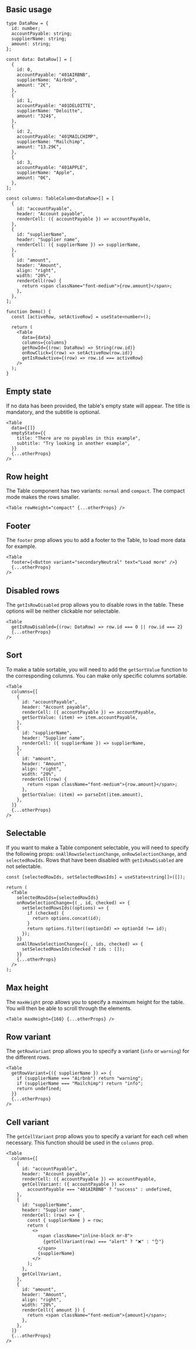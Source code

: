 
## Basic usage

<Preview>
  <DemoTable />
</Preview>

```tsx sandbox
type DataRow = {
  id: number;
  accountPayable: string;
  supplierName: string;
  amount: string;
};

const data: DataRow[] = [
  {
    id: 0,
    accountPayable: "401AIRBNB",
    supplierName: "Airbnb",
    amount: "2€",
  },
  {
    id: 1,
    accountPayable: "401DELOITTE",
    supplierName: "Deloitte",
    amount: "324$",
  },
  {
    id: 2,
    accountPayable: "401MAILCHIMP",
    supplierName: "Mailchimp",
    amount: "13.29€",
  },
  {
    id: 3,
    accountPayable: "401APPLE",
    supplierName: "Apple",
    amount: "0€",
  },
];

const columns: TableColumn<DataRow>[] = [
  {
    id: "accountPayable",
    header: "Account payable",
    renderCell: ({ accountPayable }) => accountPayable,
  },
  {
    id: "supplierName",
    header: "Supplier name",
    renderCell: ({ supplierName }) => supplierName,
  },
  {
    id: "amount",
    header: "Amount",
    align: "right",
    width: "20%",
    renderCell(row) {
      return <span className="font-medium">{row.amount}</span>;
    },
  },
];

function Demo() {
  const [activeRow, setActiveRow] = useState<number>();

  return (
    <Table
      data={data}
      columns={columns}
      getRowId={(row: DataRow) => String(row.id)}
      onRowClick={(row) => setActiveRow(row.id)}
      getIsRowActive={(row) => row.id === activeRow}
    />
  );
}
```

## Empty state

If no data has been provided, the table's empty state will appear. The title is mandatory, and the subtitle is optional.

<Preview>
  <DemoTable isTableEmpty />
</Preview>

```tsx
<Table
  data={[]}
  emptyState={{
    title: "There are no payables in this example",
    subtitle: "Try looking in another example",
  }}
  {...otherProps}
/>
```

## Row height

The Table component has two variants: `normal` and `compact`. The compact mode makes the rows smaller.

<Preview>
  <DemoTable isCompact />
</Preview>

```tsx
<Table rowHeight="compact" {...otherProps} />
```

## Footer

The `footer` prop allows you to add a footer to the Table, to load more data for example.

<Preview>
  <DemoTable withFooter />
</Preview>

```tsx
<Table
  footer={<Button variant="secondaryNeutral" text="Load more" />}
  {...otherProps}
/>
```

## Disabled rows

The `getIsRowDisabled` prop allows you to disable rows in the table. These options will be neither clickable nor selectable.

<Preview>
  <DemoTable withDisabledRows />
</Preview>

```tsx
<Table
  getIsRowDisabled={(row: DataRow) => row.id === 0 || row.id === 2}
  {...otherProps}
/>
```

## Sort

To make a table sortable, you will need to add the `getSortValue` function to the corresponding columns. You can make only specific columns sortable.

<Preview>
  <DemoTable isSortable />
</Preview>

```tsx
<Table
  columns={[
    {
      id: "accountPayable",
      header: "Account payable",
      renderCell: ({ accountPayable }) => accountPayable,
      getSortValue: (item) => item.accountPayable,
    },
    {
      id: "supplierName",
      header: "Supplier name",
      renderCell: ({ supplierName }) => supplierName,
    },
    {
      id: "amount",
      header: "Amount",
      align: "right",
      width: "20%",
      renderCell(row) {
        return <span className="font-medium">{row.amount}</span>;
      },
      getSortValue: (item) => parseInt(item.amount),
    },
  ]}
  {...otherProps}
/>
```

## Selectable

If you want to make a Table component selectable, you will need to specify the following props: `onAllRowsSelectionChange`, `onRowSelectionChange`, and `selectedRowIds`. Rows that have been disabled with `getIsRowDisabled` are not selectable.

<Preview>
  <DemoTable isSelectable withDisabledRows />
</Preview>

```tsx
const [selectedRowIds, setSelectedRowsIds] = useState<string[]>([]);

return (
  <Table
    selectedRowIds={selectedRowIds}
    onRowSelectionChange={(_, id, checked) => {
      setSelectedRowsIds((options) => {
        if (checked) {
          return options.concat(id);
        }
        return options.filter((optionId) => optionId !== id);
      });
    }}
    onAllRowsSelectionChange={(_, ids, checked) => {
      setSelectedRowsIds(checked ? ids : []);
    }}
    {...otherProps}
  />
);
```

## Max height

The `maxHeight` prop allows you to specify a maximum height for the table. You will then be able to scroll through the elements.

<Preview>
  <DemoTable withMaxHeight />
</Preview>

```tsx
<Table maxHeight={160} {...otherProps} />
```

## Row variant

The `getRowVariant` prop allows you to specify a variant (`info` or `warning`) for the different rows.

<Preview>
  <DemoTable withRowVariant />
</Preview>

```tsx
<Table
  getRowVariant={({ supplierName }) => {
    if (supplierName === "Airbnb") return "warning";
    if (supplierName === "Mailchimp") return "info";
    return undefined;
  }}
  {...otherProps}
/>
```

## Cell variant

The `getCellVariant` prop allows you to specify a variant for each cell when necessary. This function should be used in the `columns` prop.

<Preview>
  <DemoTable withCellVariant />
</Preview>

```tsx
<Table
  columns={[
    {
      id: "accountPayable",
      header: "Account payable",
      renderCell: ({ accountPayable }) => accountPayable,
      getCellVariant: ({ accountPayable }) =>
        accountPayable === "401AIRBNB" ? "success" : undefined,
    },
    {
      id: "supplierName",
      header: "Supplier name",
      renderCell: (row) => {
        const { supplierName } = row;
        return (
          <>
            <span className="inline-block mr-8">
              {getCellVariant(row) === "alert" ? "❌" : "👌"}
            </span>
            {supplierName}
          </>
        );
      },
      getCellVariant,
    },
    {
      id: "amount",
      header: "Amount",
      align: "right",
      width: "20%",
      renderCell({ amount }) {
        return <span className="font-medium">{amount}</span>;
      },
    },
  ]}
  {...otherProps}
/>
```
